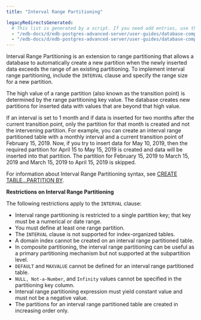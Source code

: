 ```yaml
---
title: "Interval Range Partitioning"

legacyRedirectsGenerated:
  # This list is generated by a script. If you need add entries, use the `legacyRedirects` key.
  - "/edb-docs/d/edb-postgres-advanced-server/user-guides/database-compatibility-table-partitioning-guide/13/interval_range_partitioning.html"
  - "/edb-docs/d/edb-postgres-advanced-server/user-guides/database-compatibility-table-partitioning-guide/latest/interval_range_partitioning.html"
---
```


<div id="interval_range_partitioning" class="registered_link"></div>

Interval Range Partitioning is an extension to range partitioning that allows a database to automatically create a new partition when the newly inserted data exceeds the range of an existing partitioning. To implement interval range partitioning, include the `INTERVAL` clause and specify the range size for a new partition.

The high value of a range partition (also known as the transition point) is determined by the range partitioning key value. The database creates new partitions for inserted data with values that are beyond that high value.

If an interval is set to 1 month and if data is inserted for two months after the current transition point, only the partition for that month is created and not the intervening partition. For example, you can create an interval range partitioned table with a monthly interval and a current transition point of February 15, 2019. Now, if you try to insert data for May 10, 2019, then the required partition for April 15 to May 15, 2019 is created and data will be inserted into that partition. The partition for February 15, 2019 to March 15, 2019 and March 15, 2019 to April 15, 2019 is skipped.

For information about Interval Range Partitioning syntax, see [CREATE TABLE...PARTITION BY](../04_partitioning_commands_compatible_with_oracle_databases/01_create_table_partition_by/#create_table_partition_by).

**Restrictions on Interval Range Partitioning**

The following restrictions apply to the `INTERVAL` clause:

-   Interval range partitioning is restricted to a single partition key; that key must be a numerical or date range.
-   You must define at least one range partition.
-   The `INTERVAL` clause is not supported for index-organized tables.
-   A domain index cannot be created on an interval range partitioned table.
-   In composite partitioning, the interval range partitioning can be useful as a primary partitioning mechanism but not supported at the subpartition level.
-   `DEFAULT` and `MAXVALUE` cannot be defined for an interval range partitioned table.
-   `NULL, Not-a-Number`, and `Infinity` values cannot be specified in the partitioning key column.
-   Interval range partitioning expression must yield constant value and must not be a negative value.
-   The partitions for an interval range partitioned table are created in increasing order only.
